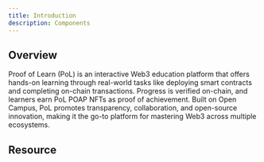 ```yaml
---
title: Introduction
description: Components
---
```



## Overview

Proof of Learn (PoL) is an interactive Web3 education platform that offers hands-on learning through real-world tasks like deploying smart contracts and completing on-chain transactions. Progress is verified on-chain, and learners earn PoL POAP NFTs as proof of achievement. Built on Open Campus, PoL promotes transparency, collaboration, and open-source innovation, making it the go-to platform for mastering Web3 across multiple ecosystems.

## Resource

<IDEResources name='Start Learning' github='https://github.com/solide-project/pol' site='' />